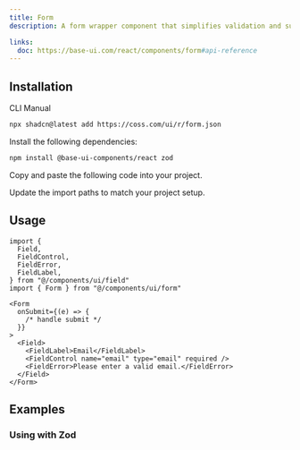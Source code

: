 ```yaml
---
title: Form
description: A form wrapper component that simplifies validation and submission.

links:
  doc: https://base-ui.com/react/components/form#api-reference
---
```


<ComponentPreview name="form-demo" />

## Installation

<CodeTabs>

<TabsList>
  <TabsTab value="cli">CLI</TabsTab>
  <TabsTab value="manual">Manual</TabsTab>
</TabsList>
<TabsPanel value="cli">

```bash
npx shadcn@latest add https://coss.com/ui/r/form.json
```

</TabsPanel>

<TabsPanel value="manual">

<Steps>

<Step>Install the following dependencies:</Step>

```bash
npm install @base-ui-components/react zod
```

<Step>Copy and paste the following code into your project.</Step>

<ComponentSource name="form" title="components/ui/form.tsx" />

<Step>Update the import paths to match your project setup.</Step>

</Steps>

</TabsPanel>

</CodeTabs>

## Usage

```tsx
import {
  Field,
  FieldControl,
  FieldError,
  FieldLabel,
} from "@/components/ui/field"
import { Form } from "@/components/ui/form"
```

```tsx
<Form
  onSubmit={(e) => {
    /* handle submit */
  }}
>
  <Field>
    <FieldLabel>Email</FieldLabel>
    <FieldControl name="email" type="email" required />
    <FieldError>Please enter a valid email.</FieldError>
  </Field>
</Form>
```

## Examples

### Using with Zod

<ComponentPreview name="form-zod" />
